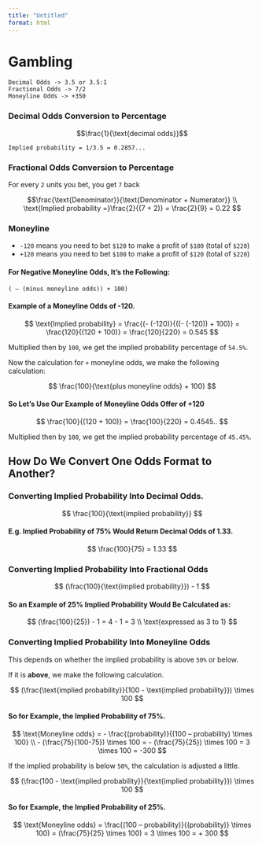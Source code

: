```yaml
---
title: "Untitled"
format: html
---
```



# Gambling

    Decimal Odds -> 3.5 or 3.5:1
    Fractional Odds -> 7/2
    Moneyline Odds -> +350

### Decimal Odds Conversion to Percentage

$$\frac{1}{\text{decimal odds}}$$

`Implied probability = 1/3.5 = 0.2857...`

### Fractional Odds Conversion to Percentage

For every `2` units you bet, you get `7` back

<div>

$$\frac{\text{Denominator}}{\text{Denominator + Numerator}} \\
\text{Implied probability =}\frac{2}{(7 + 2)} = \frac{2}{9} = 0.22
$$

</div>

### Moneyline

-   `-120` means you need to bet `$120` to make a profit of `$100` (total of `$220`)
-   `+120` means you need to bet `$100` to make a profit of `$120` (total of `$220`)

#### For Negative Moneyline Odds, It's the Following:

`( – (minus moneyline odds)) + 100)`

#### Example of a Moneyline Odds of -120.

$$
\text{Implied probability} = \frac{(- (-120)}{((- (-120)) + 100)} = \frac{120}{(120 + 100)}
= \frac{120}{220} = 0.545
$$

Multiplied then by `100`, we get the implied probability percentage of `54.5%`.

Now the calculation for `+` moneyline odds, we make the following calculation:

$$
\frac{100}{\text{plus moneyline odds} + 100}
$$

#### So Let's Use Our Example of Moneyline Odds Offer of +120

$$
\frac{100}{(120 + 100)} = \frac{100}{220} = 0.4545..
$$

Multiplied then by `100`, we get the implied probability percentage of `45.45%`.

## How Do We Convert One Odds Format to Another?

### Converting Implied Probability Into Decimal Odds.

$$
\frac{100}{\text{implied probability}}
$$

#### E.g. Implied Probability of 75% Would Return Decimal Odds of 1.33.

$$
\frac{100}{75} = 1.33
$$

### Converting Implied Probability Into Fractional Odds

$$
(\frac{100}{\text{implied probability}}) - 1
$$

#### So an Example of 25% Implied Probability Would Be Calculated as:

$$
(\frac{100}{25}) - 1 = 4 - 1 = 3 \\
\text{expressed as 3 to 1}
$$

### Converting Implied Probability Into Moneyline Odds

This depends on whether the implied probability is above `50%` or below.

If it is **above**, we make the following calculation.

$$
(\frac{\text{implied probability}}{100 - \text{implied probability}}) \times 100
$$

#### So for Example, the Implied Probability of 75%.

$$
\text{Moneyline odds} = - \frac{(probability)}{(100 – probability) \times 100} \\
- (\frac{75}{100-75}) \times 100 = - (\frac{75}{25}) \times 100 = 3 \times 100 = -300
$$

If the implied probability is below `50%`, the calculation is adjusted a little.

$$
(\frac{100 - \text{implied probability}}{\text{implied probability}}) \times 100
$$

#### So for Example, the Implied Probability of 25%.

$$
\text{Moneyline odds} = \frac{(100 – probability)}{(probability)} \times 100) = (\frac{75}{25} \times 100) = 3 \times 100 = + 300
$$
